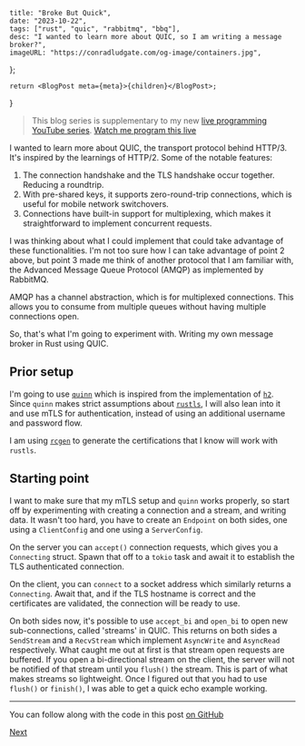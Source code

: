     title: "Broke But Quick",
    date: "2023-10-22",
    tags: ["rust", "quic", "rabbitmq", "bbq"],
    desc: "I wanted to learn more about QUIC, so I am writing a message broker?",
    imageURL: "https://conradludgate.com/og-image/containers.jpg",
};

    return <BlogPost meta={meta}>{children}</BlogPost>;
}

> This blog series is supplementary to my new [live programming YouTube series](https://www.youtube.com/playlist/PLviKKZqzhk18R69OM7EtMHGrKXCHHfdfl).
> [Watch me program this live](https://youtu.be/lpsduJy2EIM)

I wanted to learn more about QUIC, the transport protocol behind HTTP/3. It's inspired by the learnings of HTTP/2. Some of the notable features:

1. The connection handshake and the TLS handshake occur together. Reducing a roundtrip.
2. With pre-shared keys, it supports zero-round-trip connections, which is useful for mobile network switchovers.
3. Connections have built-in support for multiplexing, which makes it straightforward to implement concurrent requests.

I was thinking about what I could implement that could take advantage of these functionalities. I'm not too sure how I can take advantage of point 2 above,
but point 3 made me think of another protocol that I am familiar with, the Advanced Message Queue Protocol (AMQP) as implemented by RabbitMQ.

AMQP has a channel abstraction, which is for multiplexed connections. This allows you to consume from multiple queues without having multiple connections open.

So, that's what I'm going to experiment with. Writing my own message broker in Rust using QUIC.

## Prior setup

I'm going to use [`quinn`](https://docs.rs/quinn/latest/quinn/index.html) which is inspired from the implementation of [`h2`](https://docs.rs/h2/latest/h2/).
Since `quinn` makes strict assumptions about [`rustls`](https://docs.rs/rustls/latest/rustls/), I will also lean into it and use mTLS for authentication, instead of using an additional username and password flow.

I am using [`rcgen`](https://docs.rs/rcgen/latest/rcgen/) to generate the certifications that I know will work with `rustls`.

## Starting point

I want to make sure that my mTLS setup and `quinn` works properly, so start off by experimenting with creating a connection and a stream, and writing data.
It wasn't too hard, you have to create an `Endpoint` on both sides, one using a `ClientConfig` and one using a `ServerConfig`.

On the server you can `accept()` connection requests, which gives you a `Connecting` struct.
Spawn that off to a `tokio` task and await it to establish the TLS authenticated connection.

On the client, you can `connect` to a socket address which similarly returns a `Connecting`.
Await that, and if the TLS hostname is correct and the certificates are validated, the connection will be ready to use.

On both sides now, it's possible to use `accept_bi` and `open_bi` to open new sub-connections, called 'streams' in QUIC. This returns on both sides a
`SendStream` and a `RecvStream` which implement `AsyncWrite` and `AsyncRead` respectively. What caught me out at first is that stream open requests are buffered.
If you open a bi-directional stream on the client, the server will not be notified of that stream until you `flush()` the stream.
This is part of what makes streams so lightweight. Once I figured out that you had to use `flush()` or `finish()`, I was able to get a quick echo example
working.

---

You can follow along with the code in this post [on GitHub](https://github.com/conradludgate/broke-but-quick/tree/b6b8f09c1240eb22960064a599cd864163e07ed6)

[Next](/posts/bbq2)
